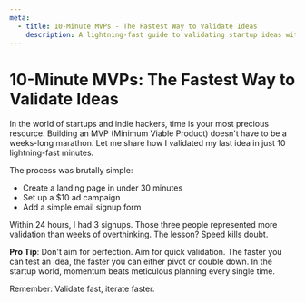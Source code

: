 ```yaml
---
meta:
  - title: 10-Minute MVPs - The Fastest Way to Validate Ideas
    description: A lightning-fast guide to validating startup ideas with minimal time and maximum speed.
---
```


# 10-Minute MVPs: The Fastest Way to Validate Ideas

In the world of startups and indie hackers, time is your most precious resource. Building an MVP (Minimum Viable Product) doesn't have to be a weeks-long marathon. Let me share how I validated my last idea in just 10 lightning-fast minutes.

The process was brutally simple:
- Create a landing page in under 30 minutes
- Set up a $10 ad campaign
- Add a simple email signup form

Within 24 hours, I had 3 signups. Those three people represented more validation than weeks of overthinking. The lesson? Speed kills doubt. 

**Pro Tip**: Don't aim for perfection. Aim for quick validation. The faster you can test an idea, the faster you can either pivot or double down. In the startup world, momentum beats meticulous planning every single time.

Remember: Validate fast, iterate faster.
